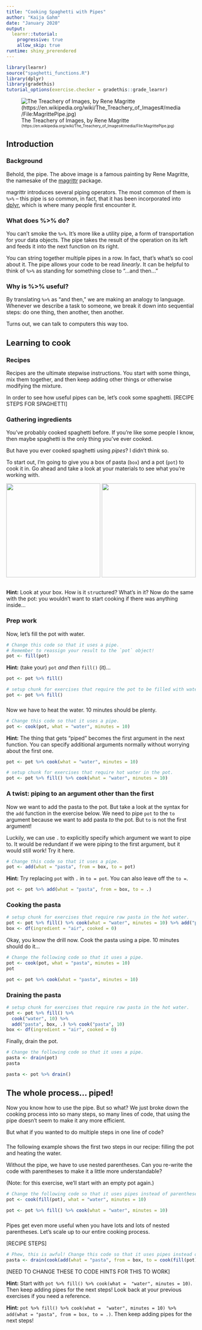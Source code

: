 ```yaml
---
title: "Cooking Spaghetti with Pipes"
author: "Kaija Gahm"
date: "January 2020"
output:
  learnr::tutorial:
    progressive: true
    allow_skip: true
runtime: shiny_prerendered
---
```


```r
library(learnr)
source("spaghetti_functions.R")
library(dplyr)
library(gradethis)
tutorial_options(exercise.checker = gradethis::grade_learnr)
```

![The Treachery of Images, by Rene Magritte \n <font size = "0.5"> (https://en.wikipedia.org/wiki/The_Treachery_of_Images#/media/File:MagrittePipe.jpg) </font>](/images/magritte_pipe.jpg)

## Introduction
### Background
Behold, the pipe. The above image is a famous painting by Rene Magritte, the namesake of the [magrittr ](https://cran.r-project.org/web/packages/magrittr/vignettes/magrittr.html) package.

magrittr introduces several piping operators. The most common of them is `%>%` -- this pipe is so common, in fact, that it has been incorporated into [dplyr](https://dplyr.tidyverse.org/), which is where many people first encounter it.

### What does %>% do?
You can't smoke the `%>%`. It's more like a utility pipe, a form of transportation for your data objects. The pipe takes the result of the operation on its left and feeds it into the next function on its right.

You can string together multiple pipes in a row. In fact, that's what's so cool about it. The pipe allows your code to be read _linearly_. It can be helpful to think of `%>%` as standing for something close to "...and then..."

### Why is %>% useful?
By translating `%>%` as "and then," we are making an analogy to language. Whenever we describe a task to someone, we break it down into sequential steps: do one thing, then another, then another.

Turns out, we can talk to computers this way too. 

## Learning to cook
### Recipes
Recipes are the ultimate stepwise instructions. You start with some things, mix them together, and then keep adding other things or otherwise modifying the mixture.

In order to see how useful pipes can be, let's cook some spaghetti.
[RECIPE STEPS FOR SPAGHETTI]

### Gathering ingredients
You've probably cooked spaghetti before. If you're like some people I know, then maybe spaghetti is the only thing you've ever cooked. 

But have you ever cooked spaghetti using *pipes*? I didn't think so.

To start out, I'm going to give you a box of pasta (`box`) and a pot (`pot`) to cook it in. Go ahead and take a look at your materials to see what you're working with.

<img src="images/box.jpg" width="250"> <img src="images/pot.jpg" width="250">
```r

```

<div id="explore_materials-hint">
**Hint:** Look at your box. How is it `str`uctured? What's in it? Now do the same with the pot: you wouldn't want to start cooking if there was anything inside...
</div>

### Prep work
Now, let's fill the pot with water.
```r
# Change this code so that it uses a pipe. 
# Remember to reassign your result to the `pot` object!
pot <- fill(pot)
```

<div id="fill_pot-hint">
**Hint:** (take your) `pot` _and then_ `fill()` (it)... 
</div>

```r
pot <- pot %>% fill()
```

```r
# setup chunk for exercises that require the pot to be filled with water.
pot <- pot %>% fill()
```

### 
Now we have to heat the water. 10 minutes should be plenty.
```r
# Change this code so that it uses a pipe.
pot <- cook(pot, what = "water", minutes = 10)

```

<div id="heat_water-hint">
**Hint:** The thing that gets "piped" becomes the first argument in the next function. You can specify additional arguments normally without worrying about the first one.
</div>

```r
pot <- pot %>% cook(what = "water", minutes = 10)
```

```r
# setup chunk for exercises that require hot water in the pot.
pot <- pot %>% fill() %>% cook(what = "water", minutes = 10)
```

### A twist: piping to an argument other than the first
Now we want to add the pasta to the pot. But take a look at the syntax for the `add` function in the exercise below. We need to pipe `pot` to the `to` argument because we want to add pasta _to_ the pot. But `to` is not the first argument!

Luckily, we can use `.` to explicitly specify which argument we want to pipe to. It would be redundant if we were piping to the first argument, but it would still work! Try it here.
```r
# Change this code so that it uses a pipe.
pot <- add(what = "pasta", from = box, to = pot)
```

<div id="add_pasta-hint">
**Hint:** Try replacing `pot` with `.` in `to = pot`. You can also leave off the `to =`.
</div>

```r
pot <- pot %>% add(what = "pasta", from = box, to = .)
```

### Cooking the pasta

```r
# setup chunk for exercises that require raw pasta in the hot water.
pot <- pot %>% fill() %>% cook(what = "water", minutes = 10) %>% add("pasta", box, .)
box <- df(ingredient = "air", cooked = 0)
```

Okay, you know the drill now. Cook the pasta using a pipe. 10 minutes should do it...
```r
# Change the following code so that it uses a pipe.
pot <- cook(pot, what = "pasta", minutes = 10)
pot
```

```r
pot <- pot %>% cook(what = "pasta", minutes = 10)
```

### Draining the pasta

```r
# setup chunk for exercises that require raw pasta in the hot water.
pot <- pot %>% fill() %>% 
  cook("water", 10) %>% 
  add("pasta", box, .) %>% cook("pasta", 10)
box <- df(ingredient = "air", cooked = 0)
```

Finally, drain the pot.
```r
# Change the following code so that it uses a pipe.
pasta <- drain(pot)
pasta
```

```r
pasta <- pot %>% drain()
```

## The whole process... piped!
Now you know how to use the pipe. But so what? We just broke down the cooking process into so many steps, so many lines of code, that using the pipe doesn't seem to make it any more efficient.

But what if you wanted to do multiple steps in one line of code?

###
The following example shows the first two steps in our recipe: filling the pot and heating the water.

Without the pipe, we have to use nested parentheses. Can you re-write the code with parentheses to make it a little more understandable?

(Note: for this exercise, we'll start with an empty pot again.)
```r
# Change the following code so that it uses pipes instead of parentheses.
pot <- cook(fill(pot), what = "water", minutes = 10)
```

```r
pot <- pot %>% fill() %>% cook(what = "water", minutes = 10)
```

### 
Pipes get even more useful when you have lots and lots of nested parentheses. Let's scale up to our entire cooking process.

[RECIPE STEPS]

```r
# Phew, this is awful! Change this code so that it uses pipes instead of nested parentheses.
pasta <- drain(cook(add(what = "pasta", from = box, to = cook(fill(pot), what = "water", minutes = 10)), what = "pasta", minutes = 10))
```

[NEED TO CHANGE THESE TO CODE HINTS FOR THIS TO WORK]
<div id="whole_cooking_process-hint-1">
**Hint:** Start with `pot %>% fill() %>% cook(what =  "water", minutes = 10)`. Then keep adding pipes for the next steps! Look back at your previous exercises if you need a reference.
</div>

<div id="whole_cooking_process-hint-2">
**Hint:** `pot %>% fill() %>% cook(what =  "water", minutes = 10) %>% add(what = "pasta", from = box, to = .)`. Then keep adding pipes for the next steps!
</div>